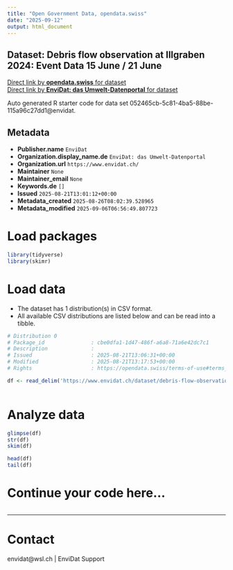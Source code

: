 ```yaml
---
title: "Open Government Data, opendata.swiss"
date: "2025-09-12"
output: html_document
---
```


## Dataset: Debris flow observation at Illgraben 2024: Event Data 15 June / 21 June



[Direct link by **opendata.swiss** for dataset](https://opendata.swiss/de/dataset/debris-flow-observation-at-illgraben-2024-event-data-15-june-21-june)<br>
[Direct link by **EnviDat: das Umwelt-Datenportal** for dataset](https://www.envidat.ch/#/metadata/debris-flow-observations-at-illgraben-2024-event-data-15-june-21-june)

Auto generated R starter code for data set 052465cb-5c81-4ba5-88be-115a96c27dd1@envidat.

## Metadata

- **Publisher.name** `EnviDat`
- **Organization.display_name.de** `EnviDat: das Umwelt-Datenportal`
- **Organization.url** `https://www.envidat.ch/`
- **Maintainer** `None`
- **Maintainer_email** `None`
- **Keywords.de** `[]`
- **Issued** `2025-08-21T13:01:12+00:00`
- **Metadata_created** `2025-08-26T08:02:39.528965`
- **Metadata_modified** `2025-09-06T06:56:49.807723`


# Load packages

```r

library(tidyverse)
library(skimr)

```

# Load data

-   The dataset has 1 distribution(s) in CSV format.
-   All available CSV distributions are listed below and can be read into a tibble.

```r

# Distribution 0
# Package_id               : cbe0dfa1-1d47-486f-a6a8-71a6e42dc7c1
# Description              : 
# Issued                   : 2025-08-21T13:06:31+00:00
# Modified                 : 2025-08-21T13:17:53+00:00
# Rights                   : https://opendata.swiss/terms-of-use#terms_by

df <- read_delim('https://www.envidat.ch/dataset/debris-flow-observations-at-illgraben-2024-event-data-15-june-21-june/resource/fb160833-ebd4-4374-96ff-378473c4cebc')



```

# Analyze data

```r

glimpse(df)
str(df)
skim(df)

head(df)
tail(df)

```

# Continue your code here...

```r

```

------------------------------------------------------------------------

# Contact

envidat@wsl.ch | EnviDat Support
